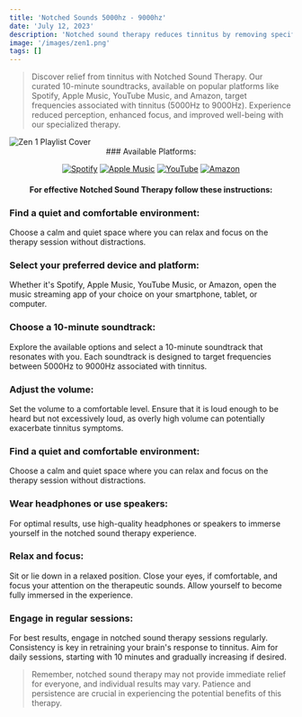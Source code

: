 ```yaml
---
title: 'Notched Sounds 5000hz - 9000hz'
date: 'July 12, 2023'
description: 'Notched sound therapy reduces tinnitus by removing specific frequencies.'
image: '/images/zen1.png'
tags: []
---
```




<Blockquote>
Discover relief from tinnitus with Notched Sound Therapy. Our curated 10-minute soundtracks, available on popular platforms like Spotify, Apple Music, YouTube Music, and Amazon, target frequencies associated with tinnitus (5000Hz to 9000Hz). Experience reduced perception, enhanced focus, and improved well-being with our specialized therapy.
</Blockquote>

<Image src="/images/zen1.png" alt="Zen 1 Playlist Cover" />

<div align="center">
### Available Platforms:

[![Spotify](/images/streaming-icons/spotify.png)](https://www.spotify.com/)
[![Apple Music](/images/streaming-icons/apple-music.png)](https://www.apple.com/apple-music/)
[![YouTube](/images/streaming-icons/youtube.png)](https://www.youtube.com/)
[![Amazon](/images/streaming-icons/amazon.png)](https://www.amazon.com/)

#### For effective Notched Sound Therapy follow these instructions:
</div>

### <Highlighter>Find a quiet and comfortable environment:</Highlighter>
Choose a calm and quiet space where you can relax and focus on the therapy session without distractions.

### <Highlighter>Select your preferred device and platform:</Highlighter>
Whether it's Spotify, Apple Music, YouTube Music, or Amazon, open the music streaming app of your choice on your smartphone, tablet, or computer.

### <Highlighter>Choose a 10-minute soundtrack:</Highlighter>
Explore the available options and select a 10-minute soundtrack that resonates with you. Each soundtrack is designed to target frequencies between 5000Hz to 9000Hz associated with tinnitus.

### <Highlighter>Adjust the volume: </Highlighter>
Set the volume to a comfortable level. Ensure that it is loud enough to be heard but not excessively loud, as overly high volume can potentially exacerbate tinnitus symptoms.

### <Highlighter>Find a quiet and comfortable environment:</Highlighter>
Choose a calm and quiet space where you can relax and focus on the therapy session without distractions.

### <Highlighter>Wear headphones or use speakers:</Highlighter>
For optimal results, use high-quality headphones or speakers to immerse yourself in the notched sound therapy experience.

### <Highlighter>Relax and focus:</Highlighter>
Sit or lie down in a relaxed position. Close your eyes, if comfortable, and focus your attention on the therapeutic sounds. Allow yourself to become fully immersed in the experience.

### <Highlighter>Engage in regular sessions:</Highlighter>
For best results, engage in notched sound therapy sessions regularly. Consistency is key in retraining your brain's response to tinnitus. Aim for daily sessions, starting with 10 minutes and gradually increasing if desired.

<Blockquote>
Remember, notched sound therapy may not provide immediate relief for everyone, and individual results may vary. Patience and persistence are crucial in experiencing the potential benefits of this therapy.
</Blockquote>